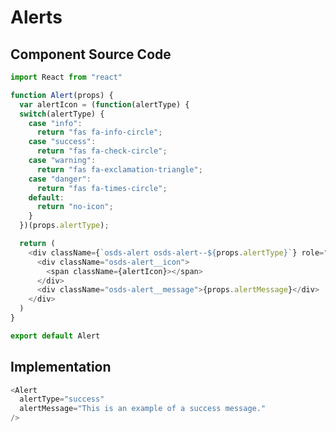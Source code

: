 
# Alerts

<Alert alertType="info" alertMessage="This is an example of an info message." />

<Alert
  alertType="success"
  alertMessage="This is an example of a success message."
/>

<Alert
  alertType="warning"
  alertMessage="This is an example of a warning message."
/>

<Alert
  alertType="danger"
  alertMessage="This is an example of a danger message."
/>

## Component Source Code

```js
import React from "react"

function Alert(props) {
  var alertIcon = (function(alertType) {
  switch(alertType) {
    case "info":
      return "fas fa-info-circle";
    case "success":
      return "fas fa-check-circle";
    case "warning":
      return "fas fa-exclamation-triangle";
    case "danger":
      return "fas fa-times-circle";
    default:
      return "no-icon";
    }
  })(props.alertType);

  return (
    <div className={`osds-alert osds-alert--${props.alertType}`} role="alert">
      <div className="osds-alert__icon">
        <span className={alertIcon}></span>
      </div>
      <div className="osds-alert__message">{props.alertMessage}</div>
    </div>
  )
}

export default Alert
```

## Implementation

```js
<Alert
  alertType="success"
  alertMessage="This is an example of a success message."
/>
```
